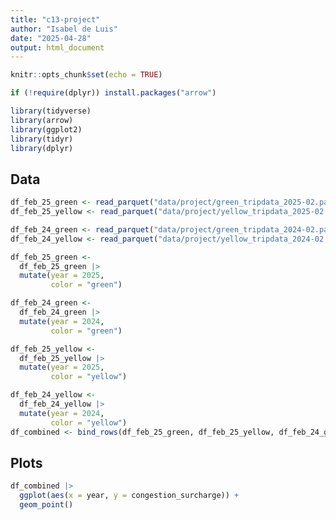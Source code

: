 ---
title: "c13-project"
author: "Isabel de Luis"
date: "2025-04-28"
output: html_document
---

```{r setup, include=FALSE}
knitr::opts_chunk$set(echo = TRUE)
```

```{r}
if (!require(dplyr)) install.packages("arrow")

library(tidyverse)
library(arrow)
library(ggplot2)
library(tidyr)
library(dplyr)

```

## Data

```{r}
df_feb_25_green <- read_parquet("data/project/green_tripdata_2025-02.parquet")
df_feb_25_yellow <- read_parquet("data/project/yellow_tripdata_2025-02.parquet")

df_feb_24_green <- read_parquet("data/project/green_tripdata_2024-02.parquet")
df_feb_24_yellow <- read_parquet("data/project/yellow_tripdata_2024-02.parquet")
```

```{r}

df_feb_25_green <- 
  df_feb_25_green |>
  mutate(year = 2025,
         color = "green")

df_feb_24_green <- 
  df_feb_24_green |>
  mutate(year = 2024,
         color = "green")

df_feb_25_yellow <- 
  df_feb_25_yellow |>
  mutate(year = 2025,
         color = "yellow")

df_feb_24_yellow <- 
  df_feb_24_yellow |>
  mutate(year = 2024,
         color = "yellow")
df_combined <- bind_rows(df_feb_25_green, df_feb_25_yellow, df_feb_24_green, df_feb_24_yellow)
```

## Plots
```{r}
df_combined |>
  ggplot(aes(x = year, y = congestion_surcharge)) +
  geom_point()
```


